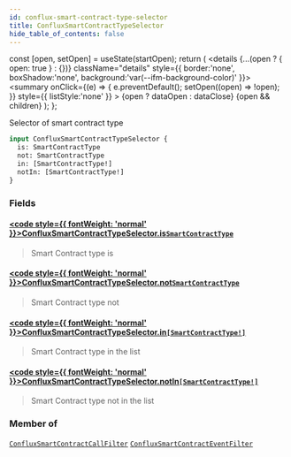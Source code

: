 ```yaml
---
id: conflux-smart-contract-type-selector
title: ConfluxSmartContractTypeSelector
hide_table_of_contents: false
---
```







  const [open, setOpen] = useState(startOpen);
  return (
    <details {...(open ? { open: true } : {})} className="details" style={{ border:'none', boxShadow:'none', background:'var(--ifm-background-color)' }}>
      <summary
        onClick={(e) => {
          e.preventDefault();
          setOpen((open) => !open);
        }}
        style={{ listStyle:'none' }}
      >
      {open ? dataOpen : dataClose}
      </summary>
      {open && children}
    </details>
  );
};








Selector of smart contract type


```graphql
input ConfluxSmartContractTypeSelector {
  is: SmartContractType
  not: SmartContractType
  in: [SmartContractType!]
  notIn: [SmartContractType!]
}
```




### Fields

#### [<code style={{ fontWeight: 'normal' }}>ConfluxSmartContractTypeSelector.<b>is</b></code>](#)<Bullet />[`SmartContractType`](/docs/graphql-reference/enums/smart-contract-type) <Badge class="badge badge--secondary" text="enum"/> 
> 
> 
> Smart Contract type is
> 

#### [<code style={{ fontWeight: 'normal' }}>ConfluxSmartContractTypeSelector.<b>not</b></code>](#)<Bullet />[`SmartContractType`](/docs/graphql-reference/enums/smart-contract-type) <Badge class="badge badge--secondary" text="enum"/> 
> 
> 
> Smart Contract type not
> 

#### [<code style={{ fontWeight: 'normal' }}>ConfluxSmartContractTypeSelector.<b>in</b></code>](#)<Bullet />[`[SmartContractType!]`](/docs/graphql-reference/enums/smart-contract-type) <Badge class="badge badge--secondary" text="list"/> <Badge class="badge badge--secondary" text="enum"/> 
> 
> 
> Smart Contract type in the list
> 

#### [<code style={{ fontWeight: 'normal' }}>ConfluxSmartContractTypeSelector.<b>notIn</b></code>](#)<Bullet />[`[SmartContractType!]`](/docs/graphql-reference/enums/smart-contract-type) <Badge class="badge badge--secondary" text="list"/> <Badge class="badge badge--secondary" text="enum"/> 
> 
> 
> Smart Contract type not in the list
> 



### Member of

[`ConfluxSmartContractCallFilter`](/docs/graphql-reference/inputs/conflux-smart-contract-call-filter)  <Badge class="secondary" text="input"/><Bullet />[`ConfluxSmartContractEventFilter`](/docs/graphql-reference/inputs/conflux-smart-contract-event-filter)  <Badge class="secondary" text="input"/>

